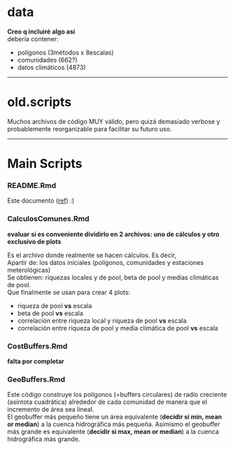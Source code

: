 # data
**Creo q incluiré algo así**  
debería contener:

- polígonos (3métodos x 8escalas)
- comunidades (662?)
- datos climáticos (4873)

---

# old.scripts
Muchos archivos de código MUY válido, pero quizá demasiado verbose y probablemente reorganizable para facilitar su futuro uso.

---

# Main Scripts
### README.Rmd
Este documento ([ref](https://imgs.xkcd.com/comics/self_description.png)) :)

### CalculosComunes.Rmd
**evaluar si es conveniente dividirlo en 2 archivos: uno de cálculos y otro exclusivo de plots**  

Es el archivo donde realmente se hacen cálculos. Es decir,  
Apartir de: los datos iniciales (polígonos, comunidades y estaciones meterológicas)  
Se obtienen: riquezas locales y de pool, beta de pool y medias climáticas de pool.  
Que finalmente se usan para crear 4 plots:

- riqueza de pool **vs** escala
- beta de pool **vs** escala
- correlación entre riqueza local y riqueza de pool **vs** escala
- correlación entre riqueza de pool y media climática de pool **vs** escala

### CostBuffers.Rmd
**falta por completar**

### GeoBuffers.Rmd
Este código construye los polígonos (=buffers circulares) de radio creciente (asíntota cuadrática) alrededor de cada comunidad de manera que el incremento de área sea lineal.  
El geobuffer más pequeño tiene un área equivalente (**decidir si min, mean or median**) a la cuenca hidrográfica más pequeña. Asimismo el geobuffer más grande es equivalente (**decidir si max, mean or median**) a la cuenca hidrográfica más grande.

